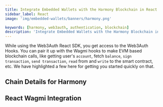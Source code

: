 ```yaml
---
title: Integrate Embedded Wallets with the Harmony Blockchain in React
sidebar_label: React
image: 'img/embedded-wallets/banners/harmony.png'

keywords: [harmony, web3auth, authentication, blockchain]
description: 'Integrate Embedded Wallets with the Harmony Blockchain in React | Embedded Wallets'
---
```



While using the Web3Auth React SDK, you get access to the Web3Auth Hooks. You can pair it up with the Wagmi hooks to make EVM based blockchain calls, like getting user's `account`, fetch `balance`, `sign transaction`, `send transaction`, `read` from and `write` to the smart contract, etc. We have highlighted a few here for getting you started quickly on that.

## Chain Details for Harmony

<ChainDetailsHarmony />

## React Wagmi Integration

<ReactWagmiIntegration />
